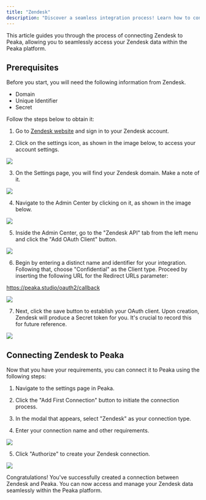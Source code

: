 ```yaml
---
title: "Zendesk"
description: "Discover a seamless integration process! Learn how to connect Zendesk to Peaka effortlessly for streamlined transactions."
---
```


This article guides you through the process of connecting Zendesk to Peaka, allowing you to seamlessly access your Zendesk data within the Peaka platform.

## Prerequisites

Before you start, you will need the following information from Zendesk.

- Domain
- Unique Identifier
- Secret

Follow the steps below to obtain it:

1. Go to [Zendesk website](https://www.zendesk.com) and sign in to your Zendesk account.

2. Click on the settings icon, as shown in the image below, to access your account settings.

<img src="https://cdn.peaka.com/integrations/zendesk-1.png" />

3. On the Settings page, you will find your Zendesk domain. Make a note of it.

<img src="https://cdn.peaka.com/integrations/zendesk-2.png" />

4. Navigate to the Admin Center by clicking on it, as shown in the image below.

<img src="https://cdn.peaka.com/integrations/zendesk-3.png" />

5. Inside the Admin Center, go to the "Zendesk API" tab from the left menu and click the "Add OAuth Client" button.

<img src="https://cdn.peaka.com/integrations/zendesk-4.png" />

6. Begin by entering a distinct name and identifier for your integration. Following that, choose "Confidential" as the Client type. Proceed by inserting the following URL for the Redirect URLs parameter: 

<a href="https://peaka.studio/oauth2/callback" target="_blank">https://peaka.studio/oauth2/callback</a>

<img src="https://cdn.peaka.com/integrations/zendesk-5.png" />

7. Next, click the save button to establish your OAuth client. Upon creation, Zendesk will produce a Secret token for you. It's crucial to record this for future reference.

<img src="https://cdn.peaka.com/integrations/zendesk-6.png" />

## Connecting Zendesk to Peaka

Now that you have your requirements, you can connect it to Peaka using the following steps:

1. Navigate to the settings page in Peaka.

2. Click the "Add First Connection" button to initiate the connection process.

3. In the modal that appears, select "Zendesk" as your connection type.

4. Enter your connection name and other requirements.

<img src="https://cdn.peaka.com/integrations/zendesk-7.png" />

5. Click "Authorize" to create your Zendesk connection.

<img src="https://cdn.peaka.com/integrations/zendesk-8.png" />

Congratulations! You've successfully created a connection between Zendesk and Peaka. You can now access and manage your Zendesk data seamlessly within the Peaka platform.

